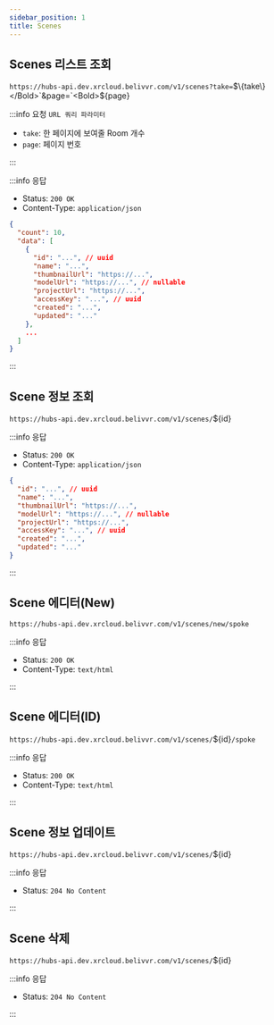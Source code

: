 ```yaml
---
sidebar_position: 1
title: Scenes
---
```



## Scenes 리스트 조회

`https://hubs-api.dev.xrcloud.belivvr.com/v1/scenes?take=`<Bold>$\{take\}</Bold>`&page=`<Bold>$\{page\}</Bold>

:::info 요청 `URL 쿼리 파라미터`

- `take`: 한 페이지에 보여줄 Room 개수
- `page`: 페이지 번호

:::

:::info 응답

- Status: `200 OK`
- Content-Type: `application/json`

```json
{
  "count": 10,
  "data": [
    {
      "id": "...", // uuid
      "name": "...",
      "thumbnailUrl": "https://...",
      "modelUrl": "https://...", // nullable
      "projectUrl": "https://...",
      "accessKey": "...", // uuid
      "created": "...",
      "updated": "..."
    },
    ...
  ]
}
```

:::

## Scene 정보 조회

`https://hubs-api.dev.xrcloud.belivvr.com/v1/scenes/`<Bold>$\{id\}</Bold>

:::info 응답

- Status: `200 OK`
- Content-Type: `application/json`

```json
{
  "id": "...", // uuid
  "name": "...",
  "thumbnailUrl": "https://...",
  "modelUrl": "https://...", // nullable
  "projectUrl": "https://...",
  "accessKey": "...", // uuid
  "created": "...",
  "updated": "..."
}
```

:::

## Scene 에디터(New)

`https://hubs-api.dev.xrcloud.belivvr.com/v1/scenes/new/spoke`

:::info 응답

- Status: `200 OK`
- Content-Type: `text/html`

:::

## Scene 에디터(ID)

`https://hubs-api.dev.xrcloud.belivvr.com/v1/scenes/`<Bold>$\{id\}</Bold>`/spoke`

:::info 응답

- Status: `200 OK`
- Content-Type: `text/html`

:::

## Scene 정보 업데이트

`https://hubs-api.dev.xrcloud.belivvr.com/v1/scenes/`<Bold>$\{id\}</Bold>

:::info 응답

- Status: `204 No Content`

:::

## Scene 삭제

`https://hubs-api.dev.xrcloud.belivvr.com/v1/scenes/`<Bold>$\{id\}</Bold>

:::info 응답

- Status: `204 No Content`

:::
